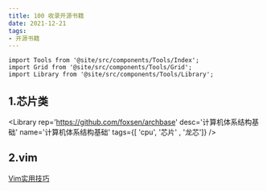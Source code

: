 ```yaml
---
title: 100 收录开源书籍
date: 2021-12-21
tags:
- 开源书籍
---
```



```mdx-code-block
import Tools from '@site/src/components/Tools/Index';
import Grid from '@site/src/components/Tools/Grid';
import Library from '@site/src/components/Tools/Library';
```

## 1.芯片类
<Grid>

<Library
    rep='https://github.com/foxsen/archbase'
    desc='计算机体系结构基础'
    name='计算机体系结构基础'
    tags={[ 'cpu', '芯片' , '龙芯']}
/>

</Grid>

## 2.vim

[Vim实用技巧](https://qiniu.wuchuheng.com/books/Vim.pdf)

